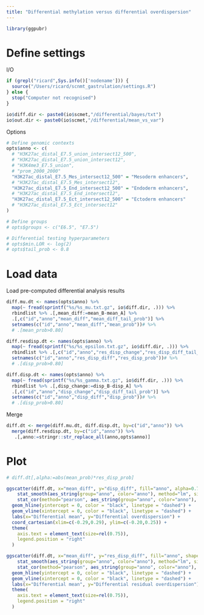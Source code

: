 ```yaml
---
title: "Differential methylation versus differential overdispersion"
---
```


```r
library(ggpubr)
```

# Define settings

I/O
```r
if (grepl("ricard",Sys.info()['nodename'])) {
  source("/Users/ricard/scnmt_gastrulation/settings.R")
} else {
  stop("Computer not recognised")
}

io$diff.dir <- paste0(io$scmet,"/differential/bayes/txt")
io$out.dir <- paste0(io$scmet,"/differential/mean_vs_var")
```

Options
```r
# Define genomic contexts
opts$anno <- c(
  # "H3K27ac_distal_E7.5_union_intersect12_500",
  # "H3K27ac_distal_E7.5_union_intersect12",
  # "H3K4me3_E7.5_union",
  # "prom_2000_2000"
  "H3K27ac_distal_E7.5_Mes_intersect12_500" = "Mesoderm enhancers",
  # "H3K27ac_distal_E7.5_Mes_intersect12",
  "H3K27ac_distal_E7.5_End_intersect12_500" = "Endoderm enhancers",
  # "H3K27ac_distal_E7.5_End_intersect12",
  "H3K27ac_distal_E7.5_Ect_intersect12_500" = "Ectoderm enhancers"
  # "H3K27ac_distal_E7.5_Ect_intersect12"
)

# Define groups
# opts$groups <- c("E6.5", "E7.5")

# Differential testing hyperparameters
# opts$min.LOR <- log(2)
# opts$tail_prob <- 0.8
```

# Load data

Load pre-computed differential analysis results
```r
diff.mu.dt <- names(opts$anno) %>% 
  map(~ fread(sprintf("%s/%s_mu.txt.gz", io$diff.dir, .))) %>%
  rbindlist %>% .[,mean_diff:=mean_B-mean_A] %>%
  .[,c("id","anno","mean_diff","mean_diff_tail_prob")] %>%
  setnames(c("id","anno","mean_diff","mean_prob"))# %>%
  # .[mean_prob>0.80]

diff.resdisp.dt <- names(opts$anno) %>%
  map(~ fread(sprintf("%s/%s_epsilon.txt.gz", io$diff.dir, .))) %>%
  rbindlist %>% .[,c("id","anno","res_disp_change","res_disp_diff_tail_prob")] %>%
  setnames(c("id","anno","res_disp_diff","res_disp_prob"))# %>%
  # .[disp_prob>0.80]

diff.disp.dt <- names(opts$anno) %>% 
  map(~ fread(sprintf("%s/%s_gamma.txt.gz", io$diff.dir, .))) %>%
  rbindlist %>% .[,disp_change:=disp_B-disp_A] %>%
  .[,c("id","anno","disp_change","disp_diff_tail_prob")] %>%
  setnames(c("id","anno","disp_diff","disp_prob"))# %>%
  # .[disp_prob>0.80]
```

Merge
```r
diff.dt <- merge(diff.mu.dt, diff.disp.dt, by=c("id","anno")) %>%
  merge(diff.resdisp.dt, by=c("id","anno")) %>%
   .[,anno:=stringr::str_replace_all(anno,opts$anno)]
```

# Plot 

```r
# diff.dt[,alpha:=abs(mean_prob)*res_disp_prob]

ggscatter(diff.dt, x="mean_diff", y="disp_diff", fill="anno", alpha=0.7, shape=21, size=1.25) +
  	stat_smooth(aes_string(group="anno", color="anno"), method="lm", size=0.75, se=T, alpha=0.25) +
  	stat_cor(method="pearson", aes_string(group="anno", color="anno"), label.x.npc = 0.6, label.y.npc = 0.9, size=3) +
  geom_hline(yintercept = 0, color = "black", linetype = "dashed") +
  geom_vline(xintercept = 0, color = "black", linetype = "dashed") +
  labs(x="Differential mean", y="Differential overdispersion") +
  coord_cartesian(xlim=c(-0.29,0.29), ylim=c(-0.20,0.25)) +
  theme(
    axis.text = element_text(size=rel(0.75)),
    legend.position = "right"
  )
```

```r
ggscatter(diff.dt, x="mean_diff", y="res_disp_diff", fill="anno", shape=21, size=1.25) +
	stat_smooth(aes_string(group="anno", color="anno"), method="lm", size=0.75, se=T, alpha=0.25) +
	stat_cor(method="pearson", aes_string(group="anno", color="anno"), label.x.npc = 0.6, label.y.npc = 0.12, size=3) +
  geom_hline(yintercept = 0, color = "black", linetype = "dashed") +
  geom_vline(xintercept = 0, color = "black", linetype = "dashed") +
  labs(x="Differential mean", y="Differential residual overdispersion") +
  theme(
    axis.text = element_text(size=rel(0.75)),
    legend.position = "right"
  )
```
